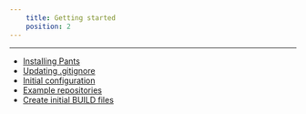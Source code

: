 ```yaml
---
    title: Getting started
    position: 2
---
```




---

* [Installing Pants](./installing-pants.mdx) 
* [Updating .gitignore](./updating-.gitignore.mdx) 
* [Initial configuration](./initial-configuration.mdx)
* [Example repositories](./example-repositories.mdx)
* [Create initial BUILD files](./create-initial-build-files.mdx)